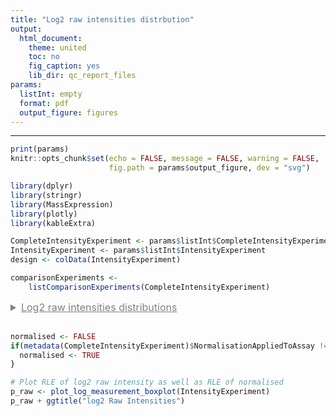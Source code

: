 ```yaml
---
title: "Log2 raw intensities distrbution"
output:
  html_document:
    theme: united
    toc: no
    fig_caption: yes
    lib_dir: qc_report_files
params:
  listInt: empty
  format: pdf
  output_figure: figures
---
```



<style type="text/css">

summary {
  text-decoration: underline;
  font-size: 16px;
  color: grey;
  cursor: pointer;
  margin-bottom: 16px;
}

summary, summary:active {
  border: none;
}

details span {
  margin-top: 8px;
  display: block;
}

#header .btn-group {
  display: none;
}

.main-container {
  max-width: 1400px !important;
}
</style>

--- 

```r
print(params)
knitr::opts_chunk$set(echo = FALSE, message = FALSE, warning = FALSE, 
                      fig.path = params$output_figure, dev = "svg")
```


```r
library(dplyr)
library(stringr)
library(MassExpression)
library(plotly)
library(kableExtra)

CompleteIntensityExperiment <- params$listInt$CompleteIntensityExperiment
IntensityExperiment <- params$listInt$IntensityExperiment
design <- colData(IntensityExperiment)

comparisonExperiments <- 
    listComparisonExperiments(CompleteIntensityExperiment)
```


<details>
  <summary>Log2 raw intensities distributions</summary>
  <span>
    <p>Missing values are not considered when creating the boxplot. Zero intensities are considered as missing values.</p>
  </span>
</details> 


```r
normalised <- FALSE
if(metadata(CompleteIntensityExperiment)$NormalisationAppliedToAssay != "None"){
  normalised <- TRUE
}

# Plot RLE of log2 raw intensity as well as RLE of normalised 
p_raw <- plot_log_measurement_boxplot(IntensityExperiment)
p_raw + ggtitle("log2 Raw Intensities") 
```

